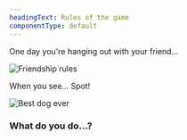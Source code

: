 ```yaml
---
headingText: Rules of the game
componentType: default
---
```




One day you're hanging out with your friend...

<img
    title="Two friends shortly before spotting Spot"
    alt="Friendship rules"
    src={hiltonspearsfriendshipHiltonspears}
/>

When you see... Spot!

<img
    title="Spot, performed by Cindy"
    alt="Best dog ever"
    src={cindy}
/>

### What do you do...?